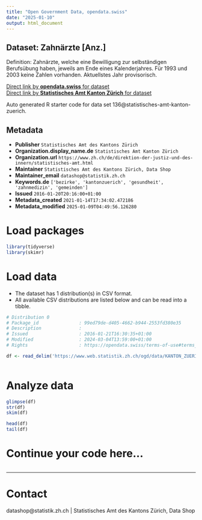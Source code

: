 ```yaml
---
title: "Open Government Data, opendata.swiss"
date: "2025-01-10"
output: html_document
---
```


## Dataset: Zahnärzte [Anz.]

Definition: Zahnärzte, welche eine Bewilligung zur selbständigen Berufsübung haben, jeweils am Ende eines Kalenderjahres. Für 1993 und 2003 keine Zahlen vorhanden. Aktuellstes Jahr provisorisch.

[Direct link by **opendata.swiss** for dataset](https://opendata.swiss/de/dataset/zahnarzte-anz)<br>
[Direct link by **Statistisches Amt Kanton Zürich** for dataset](https://www.zh.ch/de/politik-staat/gemeinden/gemeindeportraet.html)

Auto generated R starter code for data set 136@statistisches-amt-kanton-zuerich.

## Metadata

- **Publisher** `Statistisches Amt des Kantons Zürich`
- **Organization.display_name.de** `Statistisches Amt Kanton Zürich`
- **Organization.url** `https://www.zh.ch/de/direktion-der-justiz-und-des-innern/statistisches-amt.html`
- **Maintainer** `Statistisches Amt des Kantons Zürich, Data Shop`
- **Maintainer_email** `datashop@statistik.zh.ch`
- **Keywords.de** `['bezirke', 'kantonzuerich', 'gesundheit', 'zahnmedizin', 'gemeinden']`
- **Issued** `2016-01-20T20:16:00+01:00`
- **Metadata_created** `2021-01-14T17:34:02.472186`
- **Metadata_modified** `2025-01-09T04:49:56.126280`


# Load packages

```r

library(tidyverse)
library(skimr)

```

# Load data

-   The dataset has 1 distribution(s) in CSV format.
-   All available CSV distributions are listed below and can be read into a tibble.

```r

# Distribution 0
# Package_id               : 99ed79de-d405-4662-b944-2553fd380e35
# Description              : 
# Issued                   : 2016-01-21T16:30:35+01:00
# Modified                 : 2024-03-04T13:59:00+01:00
# Rights                   : https://opendata.swiss/terms-of-use#terms_by

df <- read_delim('https://www.web.statistik.zh.ch/ogd/data/KANTON_ZUERICH_544.csv')



```

# Analyze data

```r

glimpse(df)
str(df)
skim(df)

head(df)
tail(df)

```

# Continue your code here...

```r

```

------------------------------------------------------------------------

# Contact

datashop@statistik.zh.ch | Statistisches Amt des Kantons Zürich, Data Shop
